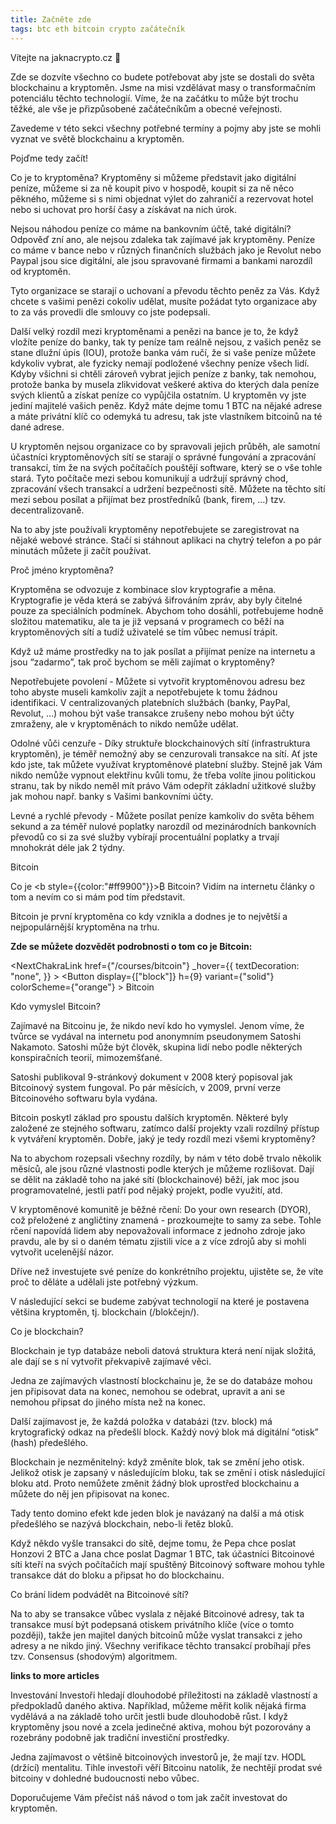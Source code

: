 ```yaml
---
title: Začněte zde
tags: btc eth bitcoin crypto začátečník
---
```



<CourseLayout>

<Heading as="h1" size="2xl">
Vítejte na jaknacrypto.cz 👋
</Heading>

Zde se dozvíte všechno co budete potřebovat aby jste se dostali do světa blockchainu a kryptoměn. Jsme na misi vzdělávat masy o transformačním potenciálu těchto technologií. Víme, že na začátku to může být trochu těžké, ale vše je přizpůsobené začátečníkům a obecné veřejnosti.

Zavedeme v této sekci všechny potřebné termíny a pojmy aby jste se mohli vyznat ve světě blockchainu a kryptoměn.

Pojďme tedy začít!

<Heading as="h1" size="2xl">Co je to kryptoměna?</Heading>
Kryptoměny si můžeme představit jako digitální peníze, můžeme si za ně koupit pivo
v hospodě, koupit si za ně něco pěkného, můžeme si s nimi objednat výlet do zahraničí
a rezervovat hotel nebo si uchovat pro horší časy a získávat na nich úrok.

Nejsou náhodou peníze co máme na bankovním účtě, také digitální?
Odpověď zní ano, ale nejsou zdaleka tak zajímavé jak kryptoměny. Peníze co máme v bance nebo v různých finančních službách jako je Revolut nebo Paypal jsou sice digitální, ale jsou spravované firmami a bankami narozdíl od kryptoměn.

Tyto organizace se starají o uchovaní a převodu těchto peněz za Vás. Když chcete s vašimi penězi cokoliv udělat, musíte požádat tyto organizace aby to za vás provedli dle smlouvy co jste podepsali.

Další velký rozdíl mezi kryptoměnami a penězi na bance je to, že když vložíte peníze do banky, tak ty peníze tam reálně nejsou, z vašich peněz se stane dlužní úpis (IOU), protože banka vám ručí, že si vaše peníze můžete kdykoliv vybrat, ale fyzicky nemají podložené všechny peníze všech lidí. Kdyby všichni si chtěli zároveň vybrat jejich peníze z banky, tak nemohou, protože banka by musela zlikvidovat veškeré aktiva do kterých dala peníze svých klientů a získat peníze co vypůjčila ostatním. U kryptoměn vy jste jediní majitelé vašich peněz. Když máte dejme tomu 1 BTC na nějaké adrese a máte privátní klíč co odemyká tu adresu, tak jste vlastníkem bitcoinů na té dané adrese.

U kryptoměn nejsou organizace co by spravovali jejich průběh, ale samotní účastníci kryptoměnových sítí se starají o správné fungování a zpracování transakcí, tím že na svých počítačích pouštějí software, který se o vše tohle stará. Tyto počítače mezi sebou komunikují a udržují správný chod, zpracování všech transakcí a udržení bezpečnosti sítě. Můžete na těchto sítí mezi sebou posílat a přijímat bez prostředníků (bank, firem, …) tzv. decentralizovaně.

Na to aby jste používali kryptoměny nepotřebujete se zaregistrovat na nějaké webové stránce. Stačí si stáhnout aplikaci na chytrý telefon a po pár minutách můžete ji začít používat.

<Heading as="h2" size="lg"> Proč jméno kryptoměna? </Heading>


Kryptoměna se odvozuje z kombinace slov kryptografie a měna. Kryptografie je věda která se zabývá šifrováním zpráv, aby byly čitelné pouze za speciálních podmínek. Abychom toho dosáhli, potřebujeme hodně složitou matematiku, ale ta je již vepsaná v programech co běží na kryptoměnových sítí a tudíž uživatelé se tím vůbec nemusí trápit.

Když už máme prostředky na to jak posílat a přijímat peníze na internetu a jsou “zadarmo”, tak proč bychom se měli zajímat o kryptoměny?

Nepotřebujete povolení - Můžete si vytvořit kryptoměnovou adresu bez toho abyste museli kamkoliv zajít a nepotřebujete k tomu žádnou identifikaci. V centralizovaných platebních službách (banky, PayPal, Revolut, …) mohou být vaše transakce zrušeny nebo mohou být účty zmraženy, ale v kryptoměnách to nikdo nemůže udělat.

Odolné vůči cenzuře - Díky struktuře blockchainových sítí (infrastruktura kryptoměn), je téměř nemožný aby se cenzurovali transakce na sítí. Ať jste kdo jste, tak můžete využívat kryptoměnové platební služby. Stejně jak Vám nikdo nemůže vypnout elektřinu kvůli tomu, že třeba volíte jinou politickou stranu, tak by nikdo neměl mít právo Vám odepřít základní užitkové služby jak mohou např. banky s Vašimi bankovními účty.

Levné a rychlé převody - Můžete posílat peníze kamkoliv do světa během sekund a za téměř nulové poplatky narozdíl od mezinárodních bankovních převodů co si za své služby vybírají procentuální poplatky a trvají mnohokrát déle jak 2 týdny.

<Heading as="h1" size="2xl">Bitcoin</Heading>

Co je <b style={{color:"#ff9900"}}>₿</b> Bitcoin? Vidím na internetu články o tom a nevím co si mám pod tím představit.

Bitcoin je první kryptoměna co kdy vznikla a dodnes je to největší a nejpopulárnější kryptoměna na trhu.

**Zde se můžete dozvědět podrobnosti o tom co je Bitcoin:**

<NextChakraLink
						href={"/courses/bitcoin"}
						_hover={{
							textDecoration: "none",
						}}
					>
						<Button
							display={["block"]}
							h={9}
							variant={"solid"}
							colorScheme={"orange"}
						>
                            Bitcoin
						</Button>
</NextChakraLink>

<Heading as="h2" size="lg">Kdo vymyslel Bitcoin?</Heading>

Zajímavé na Bitcoinu je, že nikdo neví kdo ho vymyslel. Jenom víme, že tvůrce se vydával na internetu pod anonymním pseudonymem Satoshi Nakamoto. Satoshi může být člověk, skupina lidí nebo podle některých konspiračních teorií, mimozemšťané.

Satoshi publikoval 9-stránkový dokument v 2008 který popisoval jak Bitcoinový system fungoval. Po pár měsících, v 2009, první verze Bitcoinového softwaru byla vydána.

Bitcoin poskytl základ pro spoustu dalších kryptoměn. Některé byly založené ze stejného softwaru, zatímco další projekty vzali rozdílný přístup k vytváření kryptoměn. Dobře, jaký je tedy rozdíl mezi všemi kryptoměny?

Na to abychom rozepsali všechny rozdíly, by nám v této době trvalo několik měsíců, ale jsou různé vlastnosti podle kterých je můžeme rozlišovat. Dají se dělit na základě toho na jaké sítí (blockchainové) běží, jak moc jsou programovatelné, jestli patří pod nějaký projekt, podle využití, atd.

V kryptoměnové komunitě je běžné rčení: Do your own research (DYOR), což přeložené z angličtiny znamená - prozkoumejte to samy za sebe. Tohle rčení napovídá lidem aby nepovažovali informace z jednoho zdroje jako pravdu, ale by si o daném tématu zjistili více a z více zdrojů aby si mohli vytvořit ucelenější názor.

Dříve než investujete své peníze do konkrétního projektu, ujistěte se, že víte proč to děláte a udělali jste potřebný výzkum.

V následující sekci se budeme zabývat technologií na které je postavena většina kryptoměn, tj. blockchain (/blokčejn/).

<Heading as="h1" size="2xl"> Co je blockchain? </Heading>

Blockchain je typ databáze neboli datová struktura která není nijak složitá, ale dají se s ní vytvořit překvapivě zajímavé věci.

Jedna ze zajímavých vlastností blockchainu je, že se do databáze mohou jen připisovat data na konec, nemohou se odebrat, upravit a ani se nemohou připsat do jiného místa než na konec.

Další zajímavost je, že každá položka v databázi (tzv. block) má krytografický odkaz na předešlí block. Každý nový blok má digitální “otisk” (hash) předešlého.

Blockchain je nezměnitelný: když změníte blok, tak se změní jeho otisk. Jelikož otisk je zapsaný v následujícím bloku, tak se změní i otisk následující bloku atd. Proto nemůžete změnit žádný blok uprostřed blockchainu a můžete do něj jen připisovat na konec.

Tady tento domino efekt kde jeden blok je navázaný na další a má otisk předešlého se nazývá blockchain, nebo-li řetěz bloků.

Když někdo vyšle transakci do sítě, dejme tomu, že Pepa chce poslat Honzovi 2 BTC a Jana chce poslat Dagmar 1 BTC, tak účastníci Bitcoinové síti kteří na svých počítačích mají spuštěný Bitcoinový software mohou tyhle transakce dát do bloku a připsat ho do blockchainu.

<Heading as="h2" size="lg">Co brání lidem podvádět na Bitcoinové sítí?</Heading>

Na to aby se transakce vůbec vyslala z nějaké Bitcoinové adresy, tak ta transakce musí být podepsaná otiskem privátního klíče (více o tomto později), takže jen majitel daných bitcoinů může vyslat transakci z jeho adresy a ne nikdo jiný. Všechny verifikace těchto transakcí probíhají přes tzv. Consensus (shodovým) algoritmem.

**links to more articles**

<Heading as="h1" size="2xl">Investování</Heading>
Investoři hledají dlouhodobé příležitosti na základě vlastností a předpokladů daného aktiva. Například, můžeme měřit kolik nějaká firma vydělává a na základě toho určit jestli bude dlouhodobě růst. I když kryptoměny jsou nové a zcela jedinečné aktiva, mohou být pozorovány a rozebrány podobně jak tradiční investiční prostředky.

Jedna zajímavost o většině bitcoinových investorů je, že mají tzv. HODL (držící) mentalitu. Tihle investoři věří Bitcoinu natolik, že nechtějí prodat své bitcoiny v dohledné budoucnosti nebo vůbec.

Doporučujeme Vám přečíst náš návod o tom jak začít investovat do kryptoměn.



</CourseLayout>
